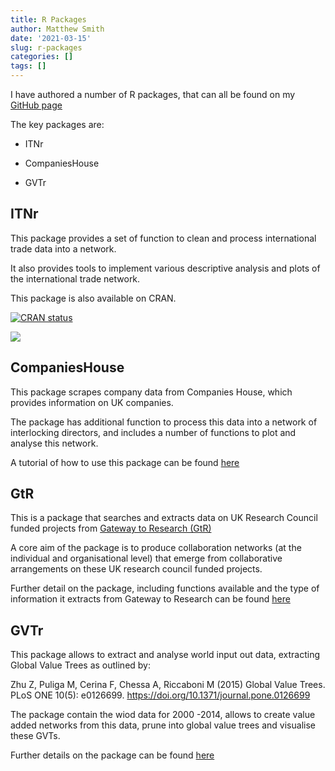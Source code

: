 ```yaml
---
title: R Packages
author: Matthew Smith
date: '2021-03-15'
slug: r-packages
categories: []
tags: []
---
```


I have authored a number of R packages, that can all be found on my [GitHub page](https://github.com/MatthewSmith430)  

The key packages are:

- ITNr

- CompaniesHouse  

- GVTr  


## ITNr

This package provides a set of function to clean and process international trade data into a network.

It also provides tools to implement various descriptive analysis and plots of the international trade network.  

This package is also available on CRAN.

[![CRAN status](https://www.r-pkg.org/badges/version/ITNr)](https://cran.r-project.org/package=ITNr)

![](https://cranlogs.r-pkg.org/badges/grand-total/ITNr?color=brightgreen)

## CompaniesHouse

This package scrapes company data from Companies House, which provides information on UK companies. 

The package has additional function to process this data into a network of interlocking directors, and includes a number of functions to plot and analyse this network. 

A tutorial of how to use this package can be found [here](https://matthewsmith430.github.io/CompaniesHouse/index.html)

## GtR 

This is a package that searches and extracts data on UK Research Council funded projects from [Gateway to Research (GtR)](https://gtr.ukri.org/)  

A core aim of the package is to produce collaboration networks (at the individual and organisational level) that emerge from collaborative arrangements on these UK research council funded projects.  

Further detail on the package, including functions available and the type of information it extracts from Gateway to Research can be found [here](https://matthewsmith430.github.io/GtR/)  


## GVTr

This package allows to extract and analyse world input out data, extracting Global Value Trees as outlined by:

Zhu Z, Puliga M, Cerina F, Chessa A, Riccaboni M (2015) Global Value Trees. PLoS ONE 10(5): e0126699. <https://doi.org/10.1371/journal.pone.0126699>

The package contain the wiod data for 2000 -2014, allows to create value added networks from this data, prune into global value trees and visualise these GVTs. 

Further details on the package can be found [here](https://matthewsmith430.github.io/GVTr)